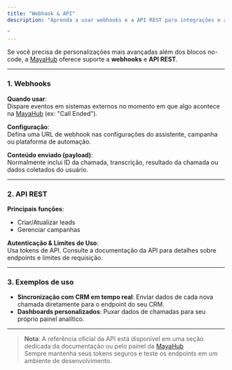 ```yaml
---
title: "Webhook & API"
description: "Aprenda a usar webhooks e a API REST para integrações e automações personalizadas

"
---
```


Se você precisa de personalizações mais avançadas além dos blocos no-code, a [MayaHub](http://mayahub.online) oferece suporte a **webhooks** e **API REST**.

---

### 1. **Webhooks**

**Quando usar**:\
Dispare eventos em sistemas externos no momento em que algo acontece na [MayaHub](http://mayahub.online) (ex: "Call Ended").

**Configuração**:\
Defina uma URL de webhook nas configurações do assistente, campanha ou plataforma de automação.

**Conteúdo enviado (payload)**:\
Normalmente inclui ID da chamada, transcrição, resultado da chamada ou dados coletados do usuário.

---

### 2. **API REST**

**Principais funções**:

- Criar/Atualizar leads
- Gerenciar campanhas

**Autenticação & Limites de Uso**:\
Usa tokens de API. Consulte a documentação da API para detalhes sobre endpoints e limites de requisição.

---

### 3. **Exemplos de uso**

- **Sincronização com CRM em tempo real**: Enviar dados de cada nova chamada diretamente para o endpoint do seu CRM.
- **Dashboards personalizados**: Puxar dados de chamadas para seu próprio painel analítico.

---

> **Nota**: A referência oficial da API está disponível em uma seção dedicada da documentação ou pelo painel da [MayaHub](http://mayahub.online)\
> Sempre mantenha seus tokens seguros e teste os endpoints em um ambiente de desenvolvimento.
